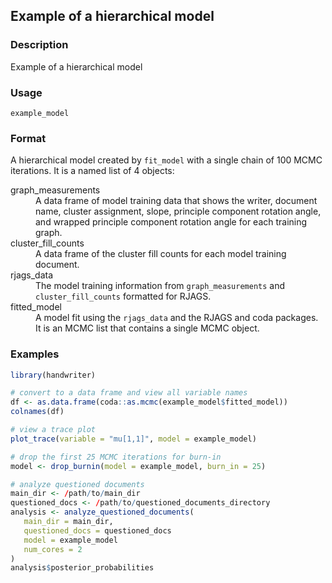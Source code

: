 ## Example of a hierarchical model {.unnumbered}


### Description

Example of a hierarchical model



### Usage

<pre><code class='language-R'>example_model
</code></pre>


### Format

A hierarchical model created by <code>fit_model</code> with a single chain of 100 MCMC iterations. It is a named
list of 4 objects:


<dl>
<dt>graph_measurements</dt><dd>A data frame of model training data that shows the writer, document name, cluster assignment,
slope, principle component rotation angle, and wrapped principle component rotation angle for each training graph.
</dd>
<dt>cluster_fill_counts</dt><dd>A data frame of the cluster fill counts for each model training document.
</dd>
<dt>rjags_data</dt><dd>The model training information from <code>graph_measurements</code> and <code>cluster_fill_counts</code> formatted for RJAGS.
</dd>
<dt>fitted_model</dt><dd>A model fit using the <code>rjags_data</code> and the RJAGS and coda packages. It is an MCMC list that contains a single
MCMC object.
</dd>
</dl>



### Examples
```r
library(handwriter)

# convert to a data frame and view all variable names
df <- as.data.frame(coda::as.mcmc(example_model$fitted_model))
colnames(df)

# view a trace plot
plot_trace(variable = "mu[1,1]", model = example_model)

# drop the first 25 MCMC iterations for burn-in
model <- drop_burnin(model = example_model, burn_in = 25)

# analyze questioned documents
main_dir <- /path/to/main_dir
questioned_docs <- /path/to/questioned_documents_directory
analysis <- analyze_questioned_documents(
   main_dir = main_dir,
   questioned_docs = questioned_docs
   model = example_model
   num_cores = 2
)
analysis$posterior_probabilities




```
